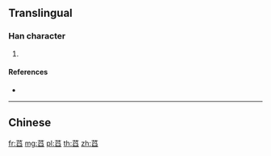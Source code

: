 {{character info/new}}
==Translingual==

===Han character===
{{Han char|rn=140|rad=艸|as=10|sn=16|four=|canj=TBHX}}

# {{defn|Han|sort=艸10}}

====References====
* {{Han ref|kx=1052.051|hdz=53266.081|uh=84DE|ud=34014}}

----

==Chinese==
{{zh-see|萏|v}}

[[fr:蓞]]
[[mg:蓞]]
[[pl:蓞]]
[[th:蓞]]
[[zh:蓞]]